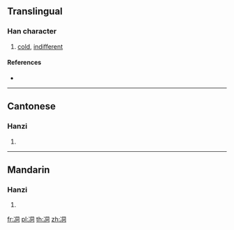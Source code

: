 {{character info/new}}
==Translingual==

===Han character===
{{Han char|rn=15|rad=冫|as=06|sn=8|four=|canj=IMBMR|ids=⿰冫同}}

# [[cold]], [[indifferent]]

====References====
* {{Han ref|kx=0132.090|hdz=10297.040|uh=34CA|ud=13514}}

----

==Cantonese==

===Hanzi===
{{yue-hanzi|jyut=[[dung6]]|y=dung6}}

# {{defn|lang=yue|sort=冫06}}

----

==Mandarin==

===Hanzi===
{{cmn-hanzi|pin=[[dòng]] ([[dong4]])|wg=[[tung]]<sup>4</sup>}}

# {{defn|lang=cmn|sort=冫06}}

[[fr:㓊]]
[[pl:㓊]]
[[th:㓊]]
[[zh:㓊]]